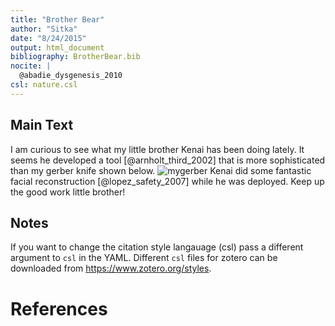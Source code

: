 ```yaml
---
title: "Brother Bear"
author: "Sitka"
date: "8/24/2015"
output: html_document
bibliography: BrotherBear.bib
nocite: |
  @abadie_dysgenesis_2010
csl: nature.csl 
---
```


## Main Text
I am curious to see what my little brother Kenai has been doing lately.  It seems he developed a tool [@arnholt_third_2002] that is more sophisticated than my gerber knife shown below. ![mygerber](mygerber.jpg)  Kenai did some fantastic facial reconstruction [@lopez_safety_2007] while he was deployed.  Keep up the good work little brother! 

## Notes
If you want to change the citation style langauage (csl) pass a different argument to  `csl` in the YAML.  Different `csl` files for zotero can be downloaded from [https://www.zotero.org/styles](https://www.zotero.org/styles).

# References